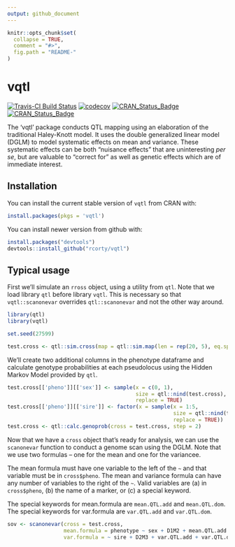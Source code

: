 ```yaml
---
output: github_document
---
```


<!-- README.md is generated from README.Rmd. Please edit that file -->

```r
knitr::opts_chunk$set(
  collapse = TRUE,
  comment = "#>",
  fig.path = "README-"
)
```

# vqtl

[![Travis-CI Build Status](https://travis-ci.org/rcorty/vqtl.svg?branch=master)](https://travis-ci.org/rcorty/vqtl)
[![codecov](https://codecov.io/gh/rcorty/vqtl/branch/master/graph/badge.svg)](https://codecov.io/gh/rcorty/vqtl)
[![CRAN_Status_Badge](http://www.r-pkg.org/badges/version/vqtl)](http://cran.r-project.org/package=dplyr)
[![CRAN_Status_Badge](http://cranlogs.r-pkg.org/badges/vqtl)](http://cran.r-project.org/package=dplyr)

The 'vqtl' package conducts QTL mapping using an elaboration of the traditional Haley-Knott model.
It uses the double generalized linear model (DGLM) to model systematic effects on mean and variance.
These systematic effects can be both "nuisance effects" that are uninteresting *per se*, but are valuable to "correct for" as well as genetic effects which are of immediate interest.

## Installation

You can install the current stable version of `vqtl` from CRAN with:

```r
install.packages(pkgs = 'vqtl')
```

You can install newer version from github with:

```r
install.packages("devtools")
devtools::install_github("rcorty/vqtl")
```


## Typical usage

First we'll simulate an `rross` object, using a utility from `qtl`.  Note that we load library `qtl` before library `vqtl`.  This is necessary so that `vqtl::scanonevar` overrides `qtl::scanonevar` and not the other way around.

```r
library(qtl)
library(vqtl)

set.seed(27599)

test.cross <- qtl::sim.cross(map = qtl::sim.map(len = rep(20, 5), eq.spacing = FALSE))
```

We'll create two additional columns in the phenotype dataframe and calculate genotype probabilities at each pseudolocus using the Hidden Markov Model provided by `qtl`.
```r
test.cross[['pheno']][['sex']] <- sample(x = c(0, 1),
                                         size = qtl::nind(test.cross),
                                         replace = TRUE)
test.cross[['pheno']][['sire']] <- factor(x = sample(x = 1:5,
                                                     size = qtl::nind(test.cross),
                                                     replace = TRUE))
test.cross <- qtl::calc.genoprob(cross = test.cross, step = 2)
```

Now that we have a `cross` object that's ready for analysis, we can use the `scanonevar` function to conduct a genome scan using the DGLM.
Note that we use two formulas -- one for the mean and one for the variancee.

The mean formula must have one variable to the left of the `~` and that variable must be in `cross$pheno`.
The mean and variance formula can have any number of variables to the right of the `~`.
Valid variables are (a) in `cross$pheno`, (b) the name of a marker, or (c) a special keyword.

The special keywords for mean.formula are `mean.QTL.add` and `mean.QTL.dom`.
The special keywords for var.formula are `var.QTL.add` and `var.QTL.dom`.

```r
sov <- scanonevar(cross = test.cross,
                  mean.formula = phenotype ~ sex + D1M2 + mean.QTL.add + mean.QTL.dom,
                  var.formula = ~ sire + D2M3 + var.QTL.add + var.QTL.dom)

```
